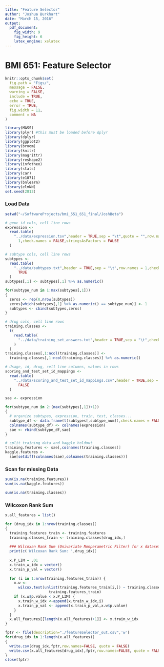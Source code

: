 ```yaml
---
title: "Feature Selector"
author: "Joshua Burkhart"
date: "March 15, 2016"
output: 
  pdf_document: 
    fig_width: 9
    fig_height: 6
    latex_engine: xelatex
---
```

# BMI 651: Feature Selector

```r
knitr::opts_chunk$set(
  fig.path = "Figs/",
  message = FALSE,
  warning = FALSE,
  include = TRUE,
  echo = TRUE,
  error = TRUE,
  fig.width = 11,
  comment = NA
)
```

```r
library(MASS)
library(plyr) #this must be loaded before dplyr
library(dplyr)
library(ggplot2)
library(broom)
library(knitr)
library(magrittr)
library(reshape2)
library(infotheo)
library(stats)
library(car)
library(e1071)
library(bnlearn)
library(elmNN)
set.seed(2013)
```

### Load Data

```r
setwd("~/SoftwareProjects/bmi_551_651_final/JoshBeta")

# gene id cols, cell line rows
expression <-
  read.table(
    "../data/expression.tsv",header = TRUE,sep = "\t",quote = "",row.names =
      1,check.names = FALSE,stringsAsFactors = FALSE
  )

# subtype cols, cell line rows
subtypes <-
  read.table(
    "../data/subtypes.txt",header = TRUE,sep = "\t",row.names = 1,check.names =
      TRUE
  )
subtypes[,1] <- subtypes[,1] %>% as.numeric()

for(subtype_num in 1:max(subtypes[,1]))
{
  zeros <- rep(0,nrow(subtypes))
  zeros[which(subtypes[,1] %>% as.numeric() == subtype_num)] <- 1
  subtypes <- cbind(subtypes,zeros)
}

# drug cols, cell line rows
training.classes <-
  t(
    read.table(
      "../data/training_set_answers.txt",header = TRUE,sep = "\t",check.names = FALSE
    )
  )
training.classes[,1:ncol(training.classes)] <-
  training.classes[,1:ncol(training.classes)] %>% as.numeric()

# Usage, id, drug, cell line columns, values in rows
scoring_and_test_set_id_mappings <-
  read.table(
    "../data/scoring_and_test_set_id_mappings.csv",header = TRUE,sep = ",",check.names =
      FALSE
  )

sae <- expression

for(subtype_num in 2:(max(subtypes[,1])+1))
{
  # organize subtypes, expression, train, test, classes...
  subtype_df <- data.frame(t(subtypes[,subtype_num]),check.names = FALSE)
  colnames(subtype_df) <- colnames(expression)
  sae <- rbind(subtype_df,sae)
}

# split training data and kaggle holdout
training.features <- sae[,colnames(training.classes)]
kaggle.features <-
  sae[setdiff(colnames(sae),colnames(training.classes))]
```

### Scan for missing Data

```r
sum(is.na(training.features))
sum(is.na(kaggle.features))

sum(is.na(training.classes))
```

### Wilcoxon Rank Sum

```r
x.all_features = list()

for (drug_idx in 1:nrow(training.classes))
{
  training.features_train <- training.features
  training.classes_train <- training.classes[drug_idx,]
  
  ### Wilcoxan Rank Sum (Univariate Nonparametric Filter) for x dataset
  print(c('Wilcoxan Rank Sum: ',drug_idx))
  
  x.P_LIM = .01
  x.train_w_idx = vector()
  x.train_p_val = vector()
  
  for (i in 1:nrow(training.features_train)) {
    x.w <-
      wilcox.test(unlist(training.features_train[i,]) ~ training.classes_train, data =
                    training.features_train)
    if (x.w$p.value < x.P_LIM) {
      x.train_w_idx <-append(x.train_w_idx,i)
      x.train_p_val <- append(x.train_p_val,x.w$p.value)
    }
  }
  x.all_features[[length(x.all_features)+1]] <- x.train_w_idx
}
```

```r
fptr <- file(description="./featureSelector_out.csv",'w')
for(drug_idx in 1:length(x.all_features))
{
  write.csv(drug_idx,fptr,row.names=FALSE, quote = FALSE)
  write.csv(x.all_features[drug_idx],fptr,row.names=FALSE, quote = FALSE)
}
close(fptr)
```